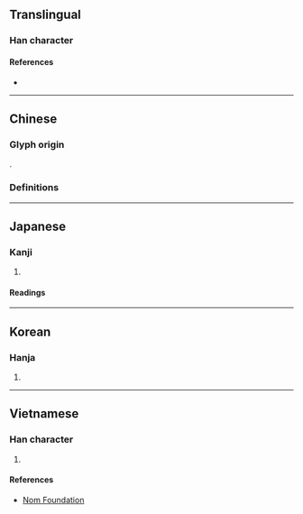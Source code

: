 {{also|匆}}
{{character info/new}}
==Translingual==

===Han character===
{{Han char|rn=61|rad=心|as=05|sn=9|four=|canj=PKP|ids=⿱匆心}}

====References====
* {{Han ref|kx=0382.210|dkj=10494|dj=0712.110|hdz=42281.060|uh=6031|ud=24625}}

----

==Chinese==

===Glyph origin===
{{Han etym}}
{{Han compound|匆|心|t1=hasty|t2=heart|ls=ic|ls2=psc|c1=p|c2=s}}.

===Definitions===
{{zh-see|匆|v}}

----

==Japanese==

===Kanji===
{{ja-kanji|grade=|rs=心05}}

# {{rfdef|ja|sort=心05}}

====Readings====
{{ja-readings
|goon=す, すう
|on=そう
|kun=あわ-てる, にわか-<にはか-
|nanori=さと
}}

----

==Korean==

===Hanja===
{{ko-hanja|hangeul=총|eumhun=|rv=chong|mr=ch'ong|y=chong}}

# {{rfdef|ko|sort=心05}}

----

==Vietnamese==

===Han character===
{{vi-hantu|[[thông]]|rs=心05}}

# {{rfdef|vi|sort=心05}}

====References====
* [http://nomfoundation.org/common/nom_details.php?codepoint=6031 Nom Foundation]